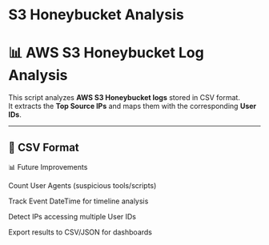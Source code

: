 # S3 Honeybucket Analysis


# 📊 AWS S3 Honeybucket Log Analysis

This script analyzes **AWS S3 Honeybucket logs** stored in CSV format.  
It extracts the **Top Source IPs** and maps them with the corresponding **User IDs**.

---

## 📂 CSV Format

📊 Future Improvements

Count User Agents (suspicious tools/scripts)

Track Event DateTime for timeline analysis

Detect IPs accessing multiple User IDs

Export results to CSV/JSON for dashboards